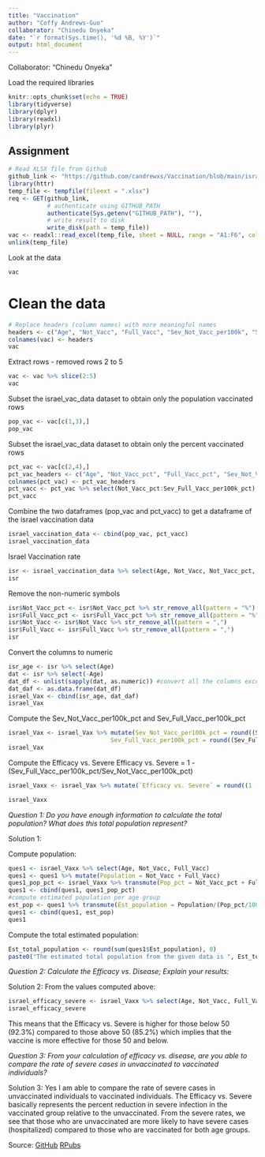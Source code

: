 ```yaml
---
title: "Vaccination"
author: "Coffy Andrews-Guo"
collaborator: "Chinedu Onyeka"
date: "`r format(Sys.time(), '%d %B, %Y')`"
output: html_document
---
```


Collaborator: "Chinedu Onyeka"



Load the required libraries
```r
knitr::opts_chunk$set(echo = TRUE)
library(tidyverse)
library(dplyr)
library(readxl)
library(plyr)
```

## Assignment


```r
# Read XLSX file from Github
github_link <- "https://github.com/candrewxs/Vaccination/blob/main/israeli_vaccination_data_analysis_start.xlsx?raw=true"
library(httr)
temp_file <- tempfile(fileext = ".xlsx")
req <- GET(github_link, 
           # authenticate using GITHUB_PATH
           authenticate(Sys.getenv("GITHUB_PATH"), ""),
           # write result to disk
           write_disk(path = temp_file))
vac <- readxl::read_excel(temp_file, sheet = NULL, range = "A1:F6", col_names = T, trim_ws = TRUE)
unlink(temp_file)
```
Look at the data
```r
vac

```


# Clean the data
```r
# Replace headers (column names) with more meaningful names
headers <- c("Age", "Not_Vacc", "Full_Vacc", "Sev_Not_Vacc_per100k", "Sev_Full_Vacc_per100k", "Efficacy vs. Severe" )
colnames(vac) <- headers
vac
```


Extract rows - removed rows 2 to 5
```r
vac <- vac %>% slice(2:5)
vac
```


Subset the israel_vac_data dataset to obtain only the population vaccinated rows
```r
pop_vac <- vac[c(1,3),]
pop_vac
```


Subset the israel_vac_data dataset to obtain only the percent vaccinated rows
```r
pct_vac <- vac[c(2,4),]
pct_vac_headers <- c("Age", "Not_Vacc_pct", "Full_Vacc_pct", "Sev_Not_Vacc_per100k_pct", "Sev_Full_Vacc_per100k_pct", "Efficacy vs. Severe")
colnames(pct_vac) <- pct_vac_headers
pct_vacc <- pct_vac %>% select(Not_Vacc_pct:Sev_Full_Vacc_per100k_pct)
pct_vacc
```


Combine the two dataframes (pop_vac and pct_vacc) to get a dataframe of the israel vaccination data
```r
israel_vaccination_data <- cbind(pop_vac, pct_vacc)
israel_vaccination_data
```


Israel Vaccination rate
```r
isr <- israel_vaccination_data %>% select(Age, Not_Vacc, Not_Vacc_pct, Full_Vacc, Full_Vacc_pct, Sev_Not_Vacc_per100k, Sev_Not_Vacc_per100k_pct, Sev_Full_Vacc_per100k, Sev_Full_Vacc_per100k_pct, `Efficacy vs. Severe`)
isr
```


Remove the non-numeric symbols
```r
isr$Not_Vacc_pct <- isr$Not_Vacc_pct %>% str_remove_all(pattern = "%")
isr$Full_Vacc_pct <- isr$Full_Vacc_pct %>% str_remove_all(pattern = "%")
isr$Not_Vacc <- isr$Not_Vacc %>% str_remove_all(pattern = ",")
isr$Full_Vacc <- isr$Full_Vacc %>% str_remove_all(pattern = ",")
isr
```


Convert the columns to numeric
```r
isr_age <- isr %>% select(Age)
dat <- isr %>% select(-Age)
dat_df <- unlist(sapply(dat, as.numeric)) #convert all the columns except the Age column to numeric
dat_daf <- as.data.frame(dat_df)
israel_Vax <- cbind(isr_age, dat_daf)
israel_Vax
```


Compute the Sev_Not_Vacc_per100k_pct and Sev_Full_Vacc_per100k_pct
```r
israel_Vax <- israel_Vax %>% mutate(Sev_Not_Vacc_per100k_pct = round((Sev_Not_Vacc_per100k/Not_Vacc)*100000,1), 
                             Sev_Full_Vacc_per100k_pct = round((Sev_Full_Vacc_per100k/Full_Vacc)*100000,1))
israel_Vax
```


Compute the Efficacy vs. Severe
Efficacy vs. Severe = 1 - (Sev_Full_Vacc_per100k_pct/Sev_Not_Vacc_per100k_pct)
```r
israel_Vaxx <- israel_Vax %>% mutate(`Efficacy vs. Severe` = round((1 - (Sev_Full_Vacc_per100k_pct/Sev_Not_Vacc_per100k_pct)),3)*100)

israel_Vaxx
```






_Question 1: Do you have enough information to calculate the total population? What does this total population represent?_

Solution 1:

Compute population:
```r
ques1 <- israel_Vaxx %>% select(Age, Not_Vacc, Full_Vacc)
ques1 <- ques1 %>% mutate(Population = Not_Vacc + Full_Vacc)
ques1_pop_pct <- israel_Vaxx %>% transmute(Pop_pct = Not_Vacc_pct + Full_Vacc_pct)
ques1 <- cbind(ques1, ques1_pop_pct)
#compute estimated population per age group
est_pop <- ques1 %>% transmute(Est_population = Population/(Pop_pct/100))
ques1 <- cbind(ques1, est_pop)
ques1
```

Compute the total estimated population:
```r
Est_total_population <- round(sum(ques1$Est_population), 0)
paste0("The estimated total population from the given data is ", Est_total_population)
```





_Question 2: Calculate the Efficacy vs. Disease; Explain your results:_

Solution 2:
From the values computed above:
```r
israel_efficacy_severe <- israel_Vaxx %>% select(Age, Not_Vacc, Full_Vacc, `Efficacy vs. Severe`)
israel_efficacy_severe
```
This means that the Efficacy vs. Severe is higher for those below 50 (92.3%) compared to those above 50 (85.2%) which implies that the vaccine is more effective for those 50 and below.






_Question 3: From your calculation of efficacy vs. disease, are you able to compare the rate of severe cases in unvaccinated to vaccinated individuals?_

Solution 3:
Yes I am able to compare the rate of severe cases in unvaccinated individuals to vaccinated individuals. The Efficacy vs. Severe basically represents the percent reduction in severe infection in the vaccinated group relative to the unvaccinated. From the severe rates, we see that those who are unvaccinated are more likely to have severe cases (hospitalized) compared to those who are vaccinated for both age groups.



Source:
[GitHub](https://github.com/candrewxs/Vaccination/blob/main/Vaccination.Rmd)
[RPubs](https://rpubs.com/blesned/vac)

